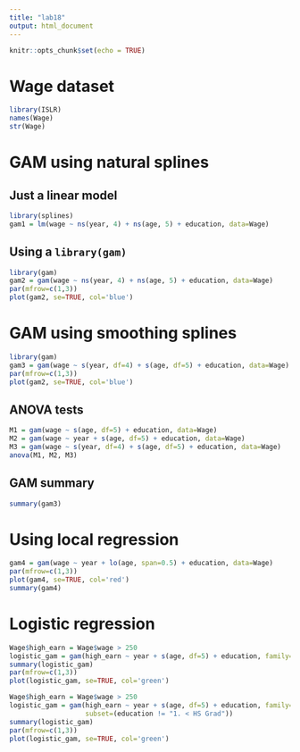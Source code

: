 ```yaml
---
title: "lab18"
output: html_document
---
```


```r
knitr::opts_chunk$set(echo = TRUE)
```

# Wage dataset

```r
library(ISLR)
names(Wage)
str(Wage)
```

# GAM using natural splines 

## Just a linear model


```r
library(splines)
gam1 = lm(wage ~ ns(year, 4) + ns(age, 5) + education, data=Wage)
```

## Using a `library(gam)` 

```r
library(gam)
gam2 = gam(wage ~ ns(year, 4) + ns(age, 5) + education, data=Wage)
par(mfrow=c(1,3))
plot(gam2, se=TRUE, col='blue')
```

# GAM using smoothing splines

```r
library(gam)
gam3 = gam(wage ~ s(year, df=4) + s(age, df=5) + education, data=Wage)
par(mfrow=c(1,3))
plot(gam2, se=TRUE, col='blue')
```

## ANOVA tests

```r
M1 = gam(wage ~ s(age, df=5) + education, data=Wage)
M2 = gam(wage ~ year + s(age, df=5) + education, data=Wage)
M3 = gam(wage ~ s(year, df=4) + s(age, df=5) + education, data=Wage)
anova(M1, M2, M3)
```


## GAM summary

```r
summary(gam3)
```

# Using local regression

```r
gam4 = gam(wage ~ year + lo(age, span=0.5) + education, data=Wage)
par(mfrow=c(1,3))
plot(gam4, se=TRUE, col='red')
summary(gam4)
```
# Logistic regression

```r
Wage$high_earn = Wage$wage > 250
logistic_gam = gam(high_earn ~ year + s(age, df=5) + education, family=binomial, data=Wage)
summary(logistic_gam)
par(mfrow=c(1,3))
plot(logistic_gam, se=TRUE, col='green')
```

```r
Wage$high_earn = Wage$wage > 250
logistic_gam = gam(high_earn ~ year + s(age, df=5) + education, family=binomial, data=Wage, 
                   subset=(education != "1. < HS Grad"))
summary(logistic_gam)
par(mfrow=c(1,3))
plot(logistic_gam, se=TRUE, col='green')
```